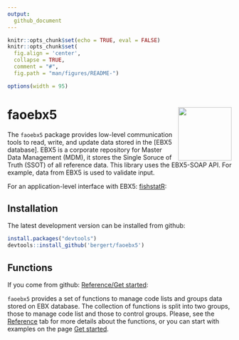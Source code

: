 ```yaml
---
output: 
  github_document
---
```


```r
knitr::opts_chunk$set(echo = TRUE, eval = FALSE)
knitr::opts_chunk$set(
  fig.align = 'center',
  collapse = TRUE,
  comment = "#",
  fig.path = "man/figures/README-")

options(width = 95)
```

# faoebx5  <img src="man/figures/logo.png" align="right" alt="" width="120" />

The `faoebx5` package provides low-level communication tools to read, write, and update data stored in the [EBX5 database]. EBX5 is a corporate repository for Master Data Management (MDM), it stores the Single Soruce of Truth (SSOT) of all reference data. This library uses the EBX5-SOAP API. For example, data from EBX5 is used to validate input.

For an application-level interface with EBX5: [fishstatR](https://bergert.github.io/fishstatr/): 

## Installation

The latest development version can be installed from github:

```r
install.packages("devtools")
devtools::install_github('bergert/faoebx5')
```

## Functions

If you come from github: [Reference/Get started](https://bergert.github.io/faoebx5/):

`faoebx5` provides a set of functions to manage code lists and groups data stored on EBX database. The collection of functions is split into two groups, those to manage code list and those to control groups. Please, see the [Reference](reference/index.html) tab for more details about the functions, or you can start with examples on the page [Get started ](articles/faoebx5.html).







